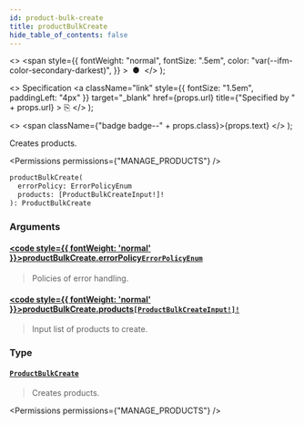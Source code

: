 ```yaml
---
id: product-bulk-create
title: productBulkCreate
hide_table_of_contents: false
---
```


  <>
    <span
      style={{
        fontWeight: "normal",
        fontSize: ".5em",
        color: "var(--ifm-color-secondary-darkest)",
      }}
    >
      &nbsp;●&nbsp;
    </span>
  </>
);

  <>
    Specification
    <a
      className="link"
      style={{ fontSize: "1.5em", paddingLeft: "4px" }}
      target="\_blank"
      href={props.url}
      title={"Specified by " + props.url}
    >
      ⎘
    </a>
  </>
);

  <>
    <span className={"badge badge--" + props.class}>{props.text}</span>
  </>
);

Creates products.

<Badge text="Added in Saleor 3.13" class="secondary margin-bottom--sm" />

<FeaturePreview />

<Permissions permissions={"MANAGE_PRODUCTS"} />

```graphql
productBulkCreate(
  errorPolicy: ErrorPolicyEnum
  products: [ProductBulkCreateInput!]!
): ProductBulkCreate
```

### Arguments

#### [<code style={{ fontWeight: 'normal' }}>productBulkCreate.<b>errorPolicy</b></code>](#)<Bullet />[`ErrorPolicyEnum`](../../../api-reference/miscellaneous/enums/error-policy-enum) <Badge class="secondary" text="enum"/> <Badge class="secondary" text="miscellaneous"/>

> Policies of error handling.

#### [<code style={{ fontWeight: 'normal' }}>productBulkCreate.<b>products</b></code>](#)<Bullet />[`[ProductBulkCreateInput!]!`](../../../api-reference/products/inputs/product-bulk-create-input) <Badge class="secondary" text="non-null"/> <Badge class="secondary" text="input"/> <Badge class="secondary" text="products"/>

> Input list of products to create.

### Type

#### [`ProductBulkCreate`](../../../api-reference/products/objects/product-bulk-create) <Badge class="secondary" text="object"/> <Badge class="secondary" text="products"/>

> Creates products.

<Badge text="Added in Saleor 3.13" class="secondary margin-bottom--sm" />

<FeaturePreview />

<Permissions permissions={"MANAGE_PRODUCTS"} />

>


